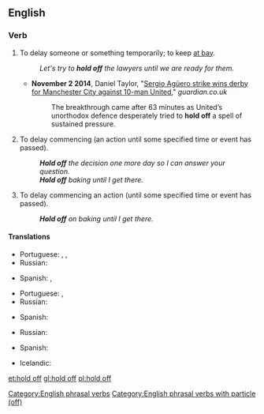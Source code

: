 ==English==

===Verb===
{{en-verb|head=[[hold]] [[off]]|holds off|holding off|held off}}

# {{context|idiomatic|transitive|lang=en}} To delay someone or something temporarily; to keep [[at bay]].
#: ''Let's try to '''hold off''' the lawyers until we are ready for them.''
#* '''November 2 2014''', Daniel Taylor, "[http://www.theguardian.com/football/2014/nov/02/manchester-city-manchester-united-premier-league-match-report Sergio Agüero strike wins derby for Manchester City against 10-man United]," ''guardian.co.uk''
#*: The breakthrough came after 63 minutes as United’s unorthodox defence desperately tried to '''hold off''' a spell of sustained pressure. 
# {{context|idiomatic|transitive|lang=en}} To delay commencing (an action until some specified time or event has passed).
#: '''''Hold off''' the decision one more day so I can answer your question.''
#: '''''Hold off''' baking until I get there.''
# {{context|idiomatic|intransitive|lang=en}} To delay commencing an action (until some specified time or event has passed).
#: '''''Hold off''' on baking until I get there.''

====Translations====
{{trans-top|to delay someone or something}}
* Portuguese: {{t|pt|deter}}, {{t|pt|reter}}, {{t|pt|segurar}}
* Russian: {{t+|ru|откла́дывать}}
{{trans-mid}}
* Spanish: {{t+|es|posponer}}, {{t|es|retrasar}}
{{trans-bottom}}

{{trans-top|to delay commencing}}
* Portuguese: {{t|pt|deter}}, {{t|pt|segurar}}
* Russian: {{t+|ru|откла́дывать}}
{{trans-mid}}
* Spanish: {{t+|es|posponer}}
{{trans-bottom}}

{{trans-top|To delay commencing an action}}
* Russian: {{t+|ru|откла́дывать}}
{{trans-mid}}
* Spanish: {{t+|es|posponer}}
{{trans-bottom}}

{{checktrans-top}}
* Icelandic: {{t-check|is|Biða með það}}
{{trans-bottom}}

[[Category:English phrasal verbs]]
[[Category:English phrasal verbs with particle (off)]]

[[et:hold off]]
[[gl:hold off]]
[[pl:hold off]]